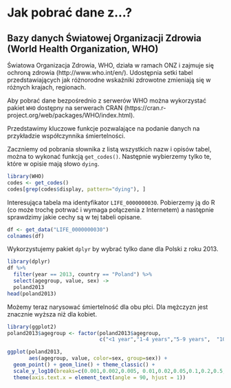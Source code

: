 # Jak pobrać dane z...?

## Bazy danych Światowej Organizacji Zdrowia (World Health Organization, WHO)

Światowa Organizacja Zdrowia, WHO, działa w ramach ONZ i zajmuje się ochroną zdrowia (http://www.who.int/en/). Udostępnia setki tabel przedstawiających jak różnorodne wskaźniki zdrowotne zmieniają się w różnych krajach, regionach.

Aby pobrać dane bezpośrednio z serwerów WHO można wykorzystać pakiet `WHO` dostępny na serwerach CRAN (https://cran.r-project.org/web/packages/WHO/index.html).

Przedstawimy kluczowe funkcje pozwalające na podanie danych na przykładzie współczynnika śmiertelności.

Zaczniemy od pobrania słownika z listą wszystkich nazw i opisów tabel, można to wykonać funkcją `get_codes()`. Następnie wybierzemy tylko te, które w opisie mają słowo `dying`.

```r
library(WHO)
codes <- get_codes()
codes[grep(codes$display, pattern="dying"), ]
```

Interesująca tabela ma identyfikator `LIFE_0000000030`. Pobierzemy ją do R (co może trochę potrwać i wymaga połączenia z Internetem) a następnie sprawdzimy jakie cechy są w tej tabeli opisane.

```r
df <- get_data("LIFE_0000000030")
colnames(df)
```

Wykorzystujemy pakiet `dplyr` by wybrać tylko dane dla Polski z roku 2013.

```r
library(dplyr)
df %>% 
  filter(year == 2013, country == "Poland") %>%
  select(agegroup, value, sex) ->
  poland2013
head(poland2013)
```

Możemy teraz narysować śmiertelność dla obu płci. Dla mężczyzn jest znacznie wyższa niż dla kobiet.

```r
library(ggplot2)
poland2013$agegroup <- factor(poland2013$agegroup,
                              c("<1 year","1-4 years","5-9 years",  "10-14 years","15-19  years", "20-24 years", "25-29 years", "30-34 years", "35-39 years", "40-44 years", "45-49 years", "50-54 years", "55-59 years", "60-64 years",  "65-69 years", "70-74 years", "75-79 years", "80-84 years", "85-89 years", "90-94 years", "95-99 years", "100+ years"))

ggplot(poland2013, 
       aes(agegroup, value, color=sex, group=sex)) +
  geom_point() + geom_line() + theme_classic() + 
  scale_y_log10(breaks=c(0.001,0.002,0.005, 0.01,0.02,0.05,0.1,0.2,0.5,1)) +
  theme(axis.text.x = element_text(angle = 90, hjust = 1))
```

##

##

